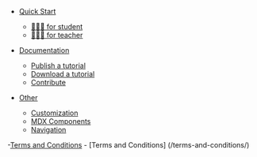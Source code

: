 - [Quick Start](/quick-start)
    - [👩🏽‍🎓 for student](/quick-start-student)
    - [👩🏻‍🏫 for teacher](/quick-start-teacher)

- [Documentation](/documentation)
    - [Publish a tutorial](/how-to-publish)
    - [Download a tutorial](/how-to-download)
    - [Contribute](/contributing)

- [Other](/customization)
    - [Customization](/customization/)
    - [MDX Components](/mdx-components/)
    - [Navigation](/navigation/)
    

-[Terms and Conditions](/terms-and-conditions)
    - [Terms and Conditions] (/terms-and-conditions/)
